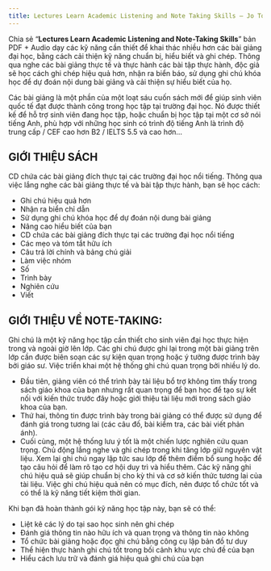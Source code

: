 ---
title: Lectures Learn Academic Listening and Note Taking Skills – Jo Tomlinson
---

Chia sẻ “**Lectures Learn Academic Listening and Note-Taking Skills**” bản PDF + Audio dạy các kỹ năng cần thiết để khai thác nhiều hơn các bài giảng đại học, bằng cách cải thiện kỹ năng chuẩn bị, hiểu biết và ghi chép. Thông qua nghe các bài giảng thực tế và thực hành các bài tập thực hành, độc giả sẽ học cách ghi chép hiệu quả hơn, nhận ra biển báo, sử dụng ghi chú khóa học để dự đoán nội dung bài giảng và cải thiện sự hiểu biết của họ. 

Các bài giảng là một phần của một loạt sáu cuốn sách mới để giúp sinh viên quốc tế đạt được thành công trong học tập tại trường đại học. Nó được thiết kế để hỗ trợ sinh viên đang học tập, hoặc chuẩn bị học tập tại một cơ sở nói tiếng Anh, phù hợp với những học sinh có trình độ tiếng Anh là trình độ trung cấp / CEF cao hơn B2 / IELTS 5.5 và cao hơn…

## GIỚI THIỆU SÁCH
CD chứa các bài giảng đích thực tại các trường đại học nổi tiếng. Thông qua việc lắng nghe các bài giảng thực tế và bài tập thực hành, bạn sẽ học cách:

- Ghi chú hiệu quả hơn
- Nhận ra biển chỉ dẫn
- Sử dụng ghi chú khóa học để dự đoán nội dung bài giảng
- Nâng cao hiểu biết của bạn
- CD chứa các bài giảng đích thực tại các trường đại học nổi tiếng
- Các mẹo và tóm tắt hữu ích
- Câu trả lời chính và bảng chú giải
- Làm việc nhóm
- Số
- Trình bày
- Nghiên cứu
- Viết
 

## GIỚI THIỆU VỀ NOTE-TAKING:
Ghi chú là một kỹ năng học tập cần thiết cho sinh viên đại học thực hiện trong và ngoài giờ lên lớp. Các ghi chú được ghi lại trong một bài giảng trên lớp cần được biên soạn các sự kiện quan trọng hoặc ý tưởng được trình bày bởi giáo sư. Việc triển khai một hệ thống ghi chú quan trọng bởi nhiều lý do.

- Đầu tiên, giảng viên có thể trình bày tài liệu bổ trợ không tìm thấy trong sách giáo khoa của bạn nhưng rất quan trọng để bạn học để tạo sự kết nối với kiến thức trước đây hoặc giới thiệu tài liệu mới trong sách giáo khoa của bạn.
- Thứ hai, thông tin được trình bày trong bài giảng có thể được sử dụng để đánh giá trong tương lai (các câu đố, bài kiểm tra, các bài viết phản ánh).
- Cuối cùng, một hệ thống lưu ý tốt là một chiến lược nghiên cứu quan trọng. Chủ động lắng nghe và ghi chép trong khi tăng lớp giữ nguyên vật liệu. Xem lại ghi chú ngay lập tức sau lớp để thêm điểm bổ sung hoặc để tạo câu hỏi để làm rõ tạo cơ hội duy trì và hiểu thêm. Các kỹ năng ghi chú hiệu quả sẽ giúp chuẩn bị cho kỳ thi và cơ sở kiến thức tương lai của tài liệu. Việc ghi chú hiệu quả nên có mục đích, nên được tổ chức tốt và có thể là kỹ năng tiết kiệm thời gian.

Khi bạn đã hoàn thành gói kỹ năng học tập này, bạn sẽ có thể:
- Liệt kê các lý do tại sao học sinh nên ghi chép
- Đánh giá thông tin nào hữu ích và quan trọng và thông tin nào không
- Tổ chức bài giảng hoặc đọc ghi chú bằng công cụ lập bản đồ tư duy
- Thể hiện thực hành ghi chú tốt trong bối cảnh khu vực chủ đề của bạn
- Hiểu cách lưu trữ và đánh giá hiệu quả ghi chú của bạn